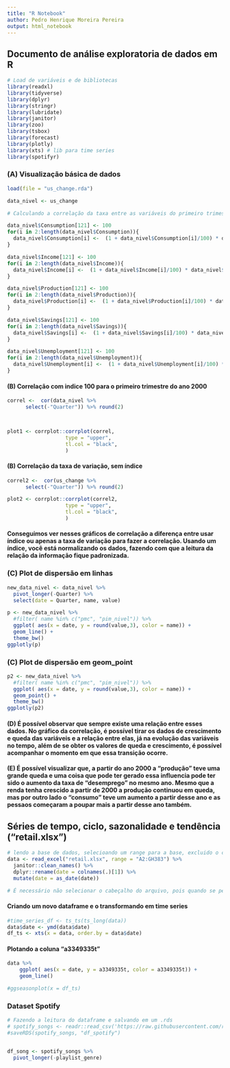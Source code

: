 ```yaml
---
title: "R Notebook"
author: Pedro Henrique Moreira Pereira
output: html_notebook
---
```


## Documento de análise exploratoria de dados em R

```r
# Load de variáveis e de bibliotecas
library(readxl)
library(tidyverse)
library(dplyr)
library(stringr)
library(lubridate)
library(janitor)
library(zoo)
library(tsbox)
library(forecast)
library(plotly)
library(xts) # lib para time series
library(spotifyr)
```

### (A) Visualização básica de dados
```r
load(file = "us_change.rda")

data_nivel <- us_change

# Calculando a correlação da taxa entre as variáveis do primeiro trimestre de do ano 2000

data_nivel$Consumption[121] <- 100
for(i in 2:length(data_nivel$Consumption)){
  data_nivel$Consumption[i] <-  (1 + data_nivel$Consumption[i]/100) * data_nivel$Consumption[i-1]
}

data_nivel$Income[121] <- 100
for(i in 2:length(data_nivel$Income)){
  data_nivel$Income[i] <-  (1 + data_nivel$Income[i]/100) * data_nivel$Income[i-1]
}

data_nivel$Production[121] <- 100
for(i in 2:length(data_nivel$Production)){
  data_nivel$Production[i] <-  (1 + data_nivel$Production[i]/100) * data_nivel$Production[i-1]
}

data_nivel$Savings[121] <- 100
for(i in 2:length(data_nivel$Savings)){
  data_nivel$Savings[i] <-  (1 + data_nivel$Savings[i]/100) * data_nivel$Savings[i-1]
}

data_nivel$Unemployment[121] <- 100
for(i in 2:length(data_nivel$Unemployment)){
  data_nivel$Unemployment[i] <-  (1 + data_nivel$Unemployment[i]/100) * data_nivel$Unemployment[i-1]
}


```
#### (B) Correlação com indice 100 para o primeiro trimestre do ano 2000


```r
correl <-  cor(data_nivel %>% 
      select(-"Quarter")) %>% round(2) 



plot1 <- corrplot::corrplot(correl, 
                   type = "upper",
                   tl.col = "black",
                   )

```

#### (B) Correlação da taxa de variação, sem índice

```r
correl2 <-  cor(us_change %>% 
      select(-"Quarter")) %>% round(2) 

plot2 <- corrplot::corrplot(correl2, 
                   type = "upper",
                   tl.col = "black",
                   )
```
#### Conseguimos ver nesses gráficos de correlação a diferença entre usar índice ou apenas a taxa de variação para fazer a correlação. Usando um índice, você está normalizando os dados, fazendo com que a leitura da relação da informação fique padronizada. 




### (C) Plot de dispersão em linhas
```r

new_data_nivel <- data_nivel %>% 
  pivot_longer(-Quarter) %>% 
  select(date = Quarter, name, value)

p <- new_data_nivel %>% 
  #filter( name %in% c("pmc", "pim_nivel")) %>% 
  ggplot( aes(x = date, y = round(value,3), color = name)) +
  geom_line() +
  theme_bw()
ggplotly(p)
```


### (C) Plot de dispersão em geom_point
```r
p2 <- new_data_nivel %>% 
  #filter( name %in% c("pmc", "pim_nivel")) %>% 
  ggplot( aes(x = date, y = round(value,3), color = name)) +
  geom_point() +
  theme_bw()
ggplotly(p2)
```

#### (D) É possível observar que sempre existe uma relação entre esses dados. No gráfico da correlação, é possível tirar os dados de crescimento e queda das variáveis e a relação entre elas, já na evolução das variáveis no tempo, além de se obter os valores de queda e crescimento, é possível acompanhar o momento em que essa transição ocorre. 

#### (E) É possível visualizar que, a partir do ano 2000 a "produção" teve uma grande queda e uma coisa que pode ter gerado essa influencia pode ter sido o aumento da taxa de "desemprego" no mesmo ano. Mesmo que a renda tenha crescido a partir de 2000 a produção continuou em queda, mas por outro lado o "consumo" teve um aumento a partir desse ano e as pessaos começaram a poupar mais a partir desse ano também.


## Séries de tempo, ciclo, sazonalidade e tendência ("retail.xlsx")

```r
# lendo a base de dados, selecioando um range para a base, excluido o cabeçalho do arquivo, limpando os nomes das colunas e modificando a coluna de  "series_id" para "as_date()".
data <- read_excel("retail.xlsx", range = "A2:GH383") %>% 
  janitor::clean_names() %>% 
  dplyr::rename(date = colnames(.)[1]) %>% 
  mutate(date = as_date(date))

# É necessário não selecionar o cabeçalho do arquivo, pois quando se pega o cabeçalho os dados ficam bugados

```

#### Criando um novo dataframe e o transformando em time series
```r
#time_series_df <- ts_ts(ts_long(data))
data$date <- ymd(data$date)
df_ts <- xts(x = data, order.by = data$date)
```

#### Plotando a coluna "a3349335t" 
```r
data %>%
    ggplot( aes(x = date, y = a3349335t, color = a3349335t)) +
    geom_line()

#ggseasonplot(x = df_ts)
```


### Dataset Spotify 

```r
# Fazendo a leitura do dataframe e salvando em um .rds
# spotify_songs <- readr::read_csv('https://raw.githubusercontent.com/rfordatascience/tidytuesday/master/data/2020/2020-01-21/spotify_songs.csv')
#saveRDS(spotify_songs, "df_spotify")


df_song <- spotify_songs %>% 
  pivot_longer(-playlist_genre)
```

